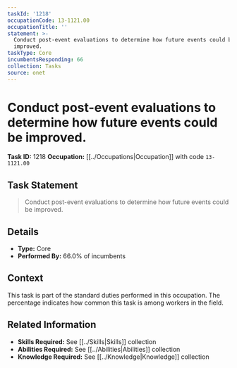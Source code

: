 ```yaml
---
taskId: '1218'
occupationCode: 13-1121.00
occupationTitle: ''
statement: >-
  Conduct post-event evaluations to determine how future events could be
  improved.
taskType: Core
incumbentsResponding: 66
collection: Tasks
source: onet
---
```

# Conduct post-event evaluations to determine how future events could be improved.

**Task ID:** 1218
**Occupation:** [[../Occupations|Occupation]] with code `13-1121.00`

## Task Statement

> Conduct post-event evaluations to determine how future events could be improved.

## Details

- **Type:** Core
- **Performed By:** 66.0% of incumbents

## Context

This task is part of the standard duties performed in this occupation. The percentage indicates how common this task is among workers in the field.

## Related Information

- **Skills Required:** See [[../Skills|Skills]] collection
- **Abilities Required:** See [[../Abilities|Abilities]] collection
- **Knowledge Required:** See [[../Knowledge|Knowledge]] collection

